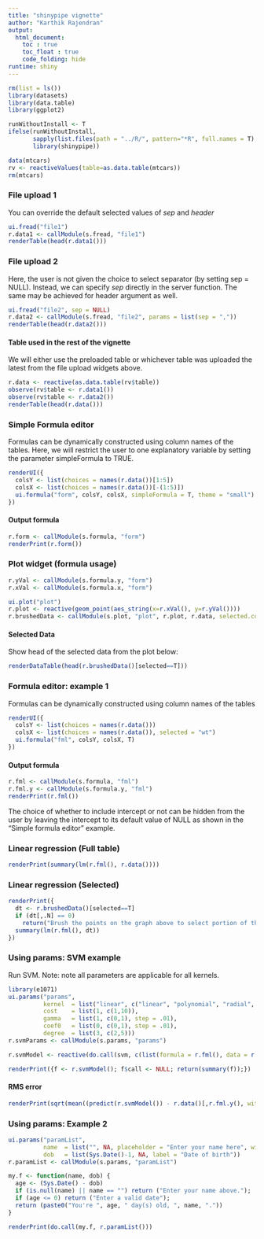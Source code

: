 ---
title: "shinypipe vignette"
author: "Karthik Rajendran"
output: 
  html_document:
    toc : true
    toc_float : true
    code_folding: hide
runtime: shiny
---

```{r Library, include=F}
rm(list = ls())
library(datasets)
library(data.table)
library(ggplot2)

runWithoutInstall <- T
ifelse(runWithoutInstall,
       sapply(list.files(path = "../R/", pattern="*R", full.names = T), source),
       library(shinypipe))

data(mtcars)
rv <- reactiveValues(table=as.data.table(mtcars))
rm(mtcars)
```

### File upload 1

You can override the default selected values of *sep* and *header*

```{r }
ui.fread("file1")
r.data1 <- callModule(s.fread, "file1")
renderTable(head(r.data1()))
```

### File upload 2

Here, the user is not given the choice to select separator (by setting sep = NULL).
Instead, we can specify *sep* directly in the server function. 
The same may be achieved for header argument as well.
```{r }
ui.fread("file2", sep = NULL)
r.data2 <- callModule(s.fread, "file2", params = list(sep = ","))
renderTable(head(r.data2()))
```

#### Table used in the rest of the vignette

We will either use the preloaded table or whichever table was uploaded the latest from the file upload widgets above.
```{r}
r.data <- reactive(as.data.table(rv$table))
observe(rv$table <- r.data1())
observe(rv$table <- r.data2())
renderTable(head(r.data()))
```

### Simple Formula editor

Formulas can be dynamically constructed using column names of the tables. Here, we will restrict the user to one explanatory variable by setting the parameter simpleFormula to TRUE.

```{r}
renderUI({
  colsY <- list(choices = names(r.data())[1:5])
  colsX <- list(choices = names(r.data())[-(1:5)])
  ui.formula("form", colsY, colsX, simpleFormula = T, theme = "small")
})
```

#### Output formula

```{r}
r.form <- callModule(s.formula, "form")
renderPrint(r.form())
```

### Plot widget (formula usage)

```{r}

r.yVal <- callModule(s.formula.y, "form")
r.xVal <- callModule(s.formula.x, "form")

ui.plot("plot")
r.plot <- reactive(geom_point(aes_string(x=r.xVal(), y=r.yVal())))
r.brushedData <- callModule(s.plot, "plot", r.plot, r.data, selected.colname = "selected")

```

#### Selected Data

Show head of the selected data from the plot below:

```{r}
renderDataTable(head(r.brushedData()[selected==T]))
```


### Formula editor: example 1

Formulas can be dynamically constructed using column names of the tables

```{r}
renderUI({
  colsY <- list(choices = names(r.data()))
  colsX <- list(choices = names(r.data()), selected = "wt")
  ui.formula("fml", colsY, colsX, T)
})
```

#### Output formula

```{r}
r.fml <- callModule(s.formula, "fml")
r.fml.y <- callModule(s.formula.y, "fml")
renderPrint(r.fml())
```

The choice of whether to include intercept or not can be hidden from the user by leaving 
the intercept to its default value of NULL as shown in the "Simple formula editor" example.

### Linear regression (Full table)

```{r}
renderPrint(summary(lm(r.fml(), r.data())))
```

### Linear regression (Selected)

```{r}
renderPrint({
  dt <- r.brushedData()[selected==T]
  if (dt[,.N] == 0)
    return("Brush the points on the graph above to select portion of the dataset")
  summary(lm(r.fml(), dt))
})
```

### Using params: SVM example

Run SVM. Note: note all parameters are applicable for all kernels.

```{r}
library(e1071)
ui.params("params",
          kernel  = list("linear", c("linear", "polynomial", "radial", "sigmoid")),
          cost    = list(1, c(1,10)),
          gamma   = list(1, c(0,1), step = .01),
          coef0   = list(0, c(0,1), step = .01),
          degree  = list(3, c(2,5)))
r.svmParams <- callModule(s.params, "params")

r.svmModel <- reactive(do.call(svm, c(list(formula = r.fml(), data = r.data()), r.svmParams())))

renderPrint({f <- r.svmModel(); f$call <- NULL; return(summary(f));})
```


#### RMS error
```{r}
renderPrint(sqrt(mean((predict(r.svmModel()) - r.data()[,r.fml.y(), with=F])^2)))
```

### Using params: Example 2

```{r}
ui.params("paramList",
          name  = list("", NA, placeholder = "Enter your name here", width = '100%'),
          dob   = list(Sys.Date()-1, NA, label = "Date of birth"))
r.paramList <- callModule(s.params, "paramList")

my.f <- function(name, dob) {
  age <- (Sys.Date() - dob)
  if (is.null(name) || name == "") return ("Enter your name above.");
  if (age <= 0) return ("Enter a valid date");
  return (paste0("You're ", age, " day(s) old, ", name, "."))
} 

renderPrint(do.call(my.f, r.paramList()))
```

